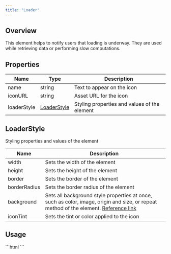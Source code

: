 ```yaml
---
title: "Loader"
---
```


## Overview

This element helps to notify users that loading is underway. They are used while retrieving data or performing slow computations.

## Properties

| Name        | Type                                                   | Description                                  |
| ----------- | ------------------------------------------------------ | -------------------------------------------- |
| name        | string                                                 | Text to appear on the icon                   |
| iconURL     | string                                                 | Asset URL for the icon                       |
| loaderStyle | [LoaderStyle](/docs/ui-kit/angular/loader#loaderstyle) | Styling properties and values of the element |

## LoaderStyle

Styling properties and values of the element

| Name         | Description                                                                                                                                                                                         |
| ------------ | --------------------------------------------------------------------------------------------------------------------------------------------------------------------------------------------------- |
| width        | Sets the width of the element                                                                                                                                                                       |
| height       | Sets the height of the element                                                                                                                                                                      |
| border       | Sets the border of the element                                                                                                                                                                      |
| borderRadius | Sets the border radius of the element                                                                                                                                                               |
| background   | Sets all background style properties at once, such as color, image, origin and size, or repeat method of the element. [Reference link](https://developer.mozilla.org/en-US/docs/Web/CSS/background) |
| iconTint     | Sets the tint or color applied to the icon                                                                                                                                                          |

## Usage

<Tabs>
<Tab title="HTML">
```html
<cometchat-loader
[URL]="myCustomIcon"
></cometchat-loader>
```

</Tab>

</Tabs>
